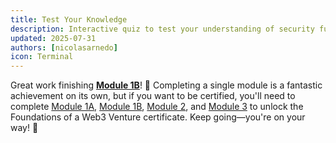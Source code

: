 ```yaml
---
title: Test Your Knowledge
description: Interactive quiz to test your understanding of security fundamentals for Web3
updated: 2025-07-31
authors: [nicolasarnedo]
icon: Terminal
---
```


<Quiz quizId="909" />

<Quiz quizId="910" />

<Quiz quizId="911" />

<Quiz quizId="912" />

<Quiz quizId="913" />

Great work finishing **[Module 1B](/codebase-entrepreneur-academy/foundations-web3-venture/01b-security-fundamentals/01-introduction)**! 🎉 Completing a single module is a fantastic achievement on its own, but if you want to be certified, you'll need to complete [Module 1A](/codebase-entrepreneur-academy/foundations-web3-venture/01-legal-foundations/01-introduction), [Module 1B](/codebase-entrepreneur-academy/foundations-web3-venture/01b-security-fundamentals/01-introduction), [Module 2](/codebase-entrepreneur-academy/foundations-web3-venture/02-business-model-canvas/01-introduction), and [Module 3](/codebase-entrepreneur-academy/foundations-web3-venture/03-user-personas/01-introduction) to unlock the Foundations of a Web3 Venture certificate. Keep going—you're on your way! 🚀
